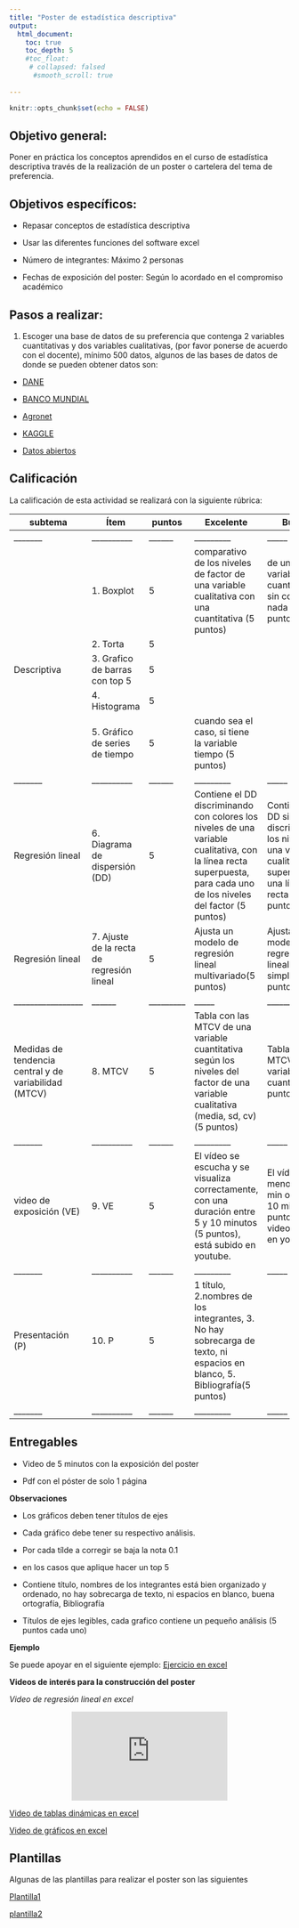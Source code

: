 ```yaml
---
title: "Poster de estadística descriptiva"
output:
  html_document:
    toc: true
    toc_depth: 5
    #toc_float:
     # collapsed: falsed
      #smooth_scroll: true
   
---
```


```r
knitr::opts_chunk$set(echo = FALSE)
```

## **Objetivo general:** 

Poner en práctica los conceptos aprendidos en el curso de estadística descriptiva través de la realización de un poster o cartelera del tema de preferencia.

## **Objetivos específicos:**

-	Repasar conceptos de estadística descriptiva

-	Usar las diferentes funciones del software excel

- Número de integrantes: Máximo 2 personas

- Fechas de exposición del poster: Según lo acordado en el compromiso académico

## **Pasos a realizar:**

1. Escoger una base de datos de su preferencia que contenga 2 variables cuantitativas y dos variables cualitativas, (por favor ponerse de acuerdo con el docente), mínimo 500 datos, algunos de las bases de datos de donde se pueden obtener datos son:

- [DANE](https://www.dane.gov.co/index.php/estadisticas-por-tema)

- [BANCO MUNDIAL](https://datos.bancomundial.org/indicador/SH.HIV.0014)

- [Agronet](https://www.agronet.gov.co/estadistica/Paginas/home.aspx) 

- [KAGGLE](https://www.kaggle.com/) 

- [Datos abiertos](https://www.datos.gov.co/) 


## **Calificación**

La calificación de esta actividad se realizará con la siguiente rúbrica:

|subtema|Ítem      |puntos|Excelente|Bueno|Regular|
|-------|----------|------|---------|-----|-------|
|_______|__________|______|_________|_____|_______|
||1. Boxplot|5|comparativo de los niveles de factor de una variable cualitativa con una cuantitativa (5 puntos) |de una sola variable cuantitativa sin comparar nada (1 punto)  |no lo hace|
||2. Torta |5| |  |no lo hace|
|Descriptiva|3. Grafico de barras con top 5|5| |  |no lo hace|
||4. Histograma|5| |  |no lo hace|
||5. Gráfico de series de tiempo |5|cuando sea el caso, si tiene la variable tiempo (5 puntos) |  |no lo hace|
|_______|__________|______|_________|_____|_______|
|Regresión lineal|6. Diagrama de dispersión (DD)|5|Contiene el DD discriminando con colores los niveles de una variable cualitativa, con la línea recta superpuesta, para cada uno de los niveles del factor (5 puntos)| Contiene el DD sin discriminar los niveles de una variable cualitativa, superpone una línea recta (3 puntos) |Contiene el DD sin línea recta superpuesta(1 punto)|
|Regresión lineal|7. Ajuste de la recta de regresión lineal|5|Ajusta un modelo de regresión lineal multivariado(5 puntos)| Ajusta un modelo de regresión lineal simple(3 puntos)|No ajusta ningún modelo|
|_________________|______|_________|_____|_______|
|Medidas de tendencia central y de variabilidad (MTCV)|8. MTCV|5|Tabla con las MTCV de una variable cuantitativa según los niveles del factor de una variable cualitativa (media, sd, cv)(5 puntos)|Tabla con las MTCV de una variable cuantitativa(2 puntos)|No lo hace (0)|
|_______|__________|______|_________|_____|_______|
|video de exposición (VE)|9. VE| 5|El vídeo se escucha y se visualiza correctamente, con una duración entre 5 y 10 minutos (5 puntos), está subido en youtube. |El vídeo dura menos de 5 min o más de 10 min (2 puntos), video no está en youtube| no entrega video|
|_______|__________|______|_________|_____|_______|
|Presentación (P)|10. P| 5| 1 título, 2.nombres de los integrantes, 3. No hay sobrecarga de texto, ni espacios en blanco, 5. Bibliografía(5 puntos) | |
|_______|__________|______|_________|_____|_______|



## **Entregables**

- Video de 5 minutos con la exposición del poster

- Pdf con el póster de solo 1 página

**Observaciones**

-	Los gráficos deben tener títulos de ejes 

-	Cada gráfico debe tener su respectivo análisis.

-	Por cada tílde a corregir se baja la nota 0.1

- en los casos que aplique hacer un top 5
- Contiene título, nombres de los integrantes está bien organizado y ordenado, no hay sobrecarga de texto, ni espacios en blanco, buena ortografía, Bibliografía

- Títulos de ejes legibles, cada grafico contiene un pequeño análisis (5 puntos cada uno)





**Ejemplo**

Se puede apoyar en el siguiente ejemplo:
[Ejercicio en excel](https://github.com/estadisticaITM/estadisticaITM.github.io/blob/master/PRACTICA.xlsx)

**Videos de interés para la construcción del poster**

*Video de regresión lineal en  excel*

<div style="text-align: center;"><iframe width="280" height="160" src="https://www.youtube.com/embed/nEAvKHStLyU" frameborder="0" allow="accelerometer; autoplay; encrypted-media; gyroscope; picture-in-picture" allowfullscreen></iframe></div>

[Video de tablas dinámicas en excel](https://github.com/estadisticaITM/estadisticaITM.github.io/tree/master/missdata_files)

[Video de gráficos en excel](https://github.com/estadisticaITM/estadisticaITM.github.io/tree/master/pagin2_files)


## **Plantillas**
Algunas de las plantillas para realizar el poster son las siguientes

[Plantilla1](https://github.com/estadisticaITM/repositorioprueba/blob/master/plantilla%20poster.pptx)

[plantilla2](https://github.com/estadisticaITM/repositorioprueba/blob/master/posterzul.pptx)
